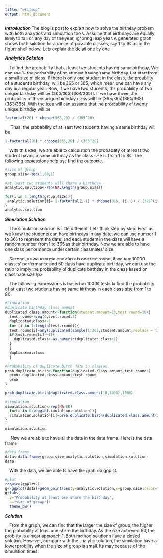 ```yaml
---
title: "writeup"
output: html_document
---
```



***Introduction***
The blog is post to explain how to solve the birthday problem with both analytics and simulation tools. Assume that birthdays are equally likely to fall on any day of the year, ignoring leap year. A generated graph shows both solution for a range of possible classes, say 1 to 80 as in the figure shell below. Lets explain the detail one by one

***Analytics Solution***
<p>&emsp;To find the probability that at least two students having same birthday, We can use 1- the porbability of no student having same birthday. Let start from a small size of class. If there is only one student in the class, the proability of a student's birthday, will be 365 or 365, which mean one can have any day in a regular year. Now, if we have two students, the probability of two unique birthday will be (365/365)(364/365)]. If we have three, the probability of three unique birthday class will be (365/365)(364/365)(363/365). With the idea will can assume that the prorbability of twenty unique birthday will be </p>
```r
factorial(20) * choose(365,20) / (365^20)
```
<p>&emsp; Thus, the probability of at least two students having a same birthday will be </p>

```r
1-factorial(20) * choose(365,20) / (365^20)
```

<p>&emsp;With this idea, we are able to calculation the probability of at least two student having a same birthday as the class size is from 1 to 80. The following expressions help use find the outcome. </p>
```r
#size of group
group.size<-seq(1,80,1)

#at least two students will share a birthday
analytic.solution<-rep(NA,length(group.size))

for(i in 1:length(group.size)){
 analytic.solution[i]= 1-factorial(i-1) * choose(365, (i-1)) / (365^(i-1))
}
analytic.solution
```

***Simulation Solution***
<p>&emsp;The simulation solution is little different. Lets think step by step. First, as we know the students can have birthdays in any date. we can use number 1 to 365 to represent the date, and each student in the class will have a random number from 1 to 365 as their birthday. Now we are able to have one class performance under certain classmates' size. </p>

<p>&emsp;Second, as we assume one class is one test round, if we test 10000 classes' performance and 50 class have duplicate birthday, we can use the ratio to imply the probability of duplicate birthday in the class based on classmate size./p>

<p>&emsp;The following expressions is based on 10000 tests to find the probability of at least two students having same birthday in each class size from 1 to 80.</p>

```r
#Simulation
#duplicate birthday class amount
duplicated.class.amount<-function(student.amount=10,test.round=10){
  test.round<-seq(0,test.round,1)
  duplicated.class<-0
  for (i in 1:length(test.round)){
  test.round[i]=any(duplicated(sample(1:365,student.amount,replace = T)))
  if(test.round[i]==1){
    duplicated.class<-as.numeric(duplicated.class+1)
  }
  }
  duplicated.class
  }

#Probability of duplicate birth date in classes
prob.duplicate.birth<-function(duplicated.class.amount,test.round){
  prob<-duplicated.class.amount/test.round
  prob
}

prob.duplicate.birth(duplicated.class.amount(10,1000),1000)

#simulation
simulation.solution<-rep(NA,80)
  for(i in 0:length(simulation.solution)){
  simulation.solution[i]=prob.duplicate.birth(duplicated.class.amount(i,10000),10000)
}

simulation.solution


```

<p>&emsp; Now we are able to have all the data in the data frame. Here is the data frame

```r
#data frame
data<-data.frame(group.size,analytic.solution,simulation.solution)
data
```

<p>&emsp;With the data, we are able to have the grah via ggplot.

```r
#plot
require(ggplot2)
g<-ggplot(data)+geom_point(aes(y=analytic.solution,x=group.size,color="analytic.solution"))+geom_point(aes(y=simulation.solution,x=group.size,color="simulation.solution"))
g+labs(
  y="Probability at least one share the birthday",
  x="size of group")+
  theme_bw()
```


***Solution***
<p>&emsp;From the graph, we can find that the larger the size of group, the higher the probability at least one share the birthday. As the size achieved 60, the probility is almost approach 1. Both method solutionn have a closed solution. However, compare with the analytic solution, the simulation have a lower probility when the size of group is small. Its may because of the simulation times. 
